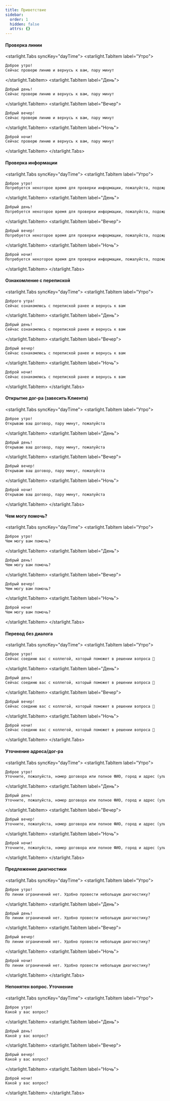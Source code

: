 ```yaml
---
title: Приветствие
sidebar:
  order: 1
  hidden: false
  attrs: {}
---
```


#### Проверка линии
<starlight.Tabs syncKey="dayTime">
  <starlight.TabItem label="Утро">
  ```txt
Доброе утро!
Сейчас проверю линию и вернусь к вам, пару минут
  ```
  </starlight.TabItem>
  <starlight.TabItem label="День">
  ```txt
Добрый день!
Сейчас проверю линию и вернусь к вам, пару минут
  ```
  </starlight.TabItem>
  <starlight.TabItem label="Вечер">
  ```txt
Добрый вечер!
Сейчас проверю линию и вернусь к вам, пару минут
  ```
  </starlight.TabItem>
  <starlight.TabItem label="Ночь">
  ```txt
Доброй ночи!
Сейчас проверю линию и вернусь к вам, пару минут
  ```
  </starlight.TabItem>
</starlight.Tabs>

#### Проверка информации
<starlight.Tabs syncKey="dayTime">
  <starlight.TabItem label="Утро">
  ```txt
Доброе утро!
Потребуется некоторое время для проверки информации, пожалуйста, подождите 🙏
  ```
  </starlight.TabItem>
  <starlight.TabItem label="День">
  ```txt
Добрый день!
Потребуется некоторое время для проверки информации, пожалуйста, подождите 🙏
  ```
  </starlight.TabItem>
  <starlight.TabItem label="Вечер">
  ```txt
Добрый вечер!
Потребуется некоторое время для проверки информации, пожалуйста, подождите 🙏
  ```
  </starlight.TabItem>
  <starlight.TabItem label="Ночь">
  ```txt
Доброй ночи!
Потребуется некоторое время для проверки информации, пожалуйста, подождите 🙏
  ```
  </starlight.TabItem>
</starlight.Tabs>

#### Ознакомление с перепиской
<starlight.Tabs syncKey="dayTime">
  <starlight.TabItem label="Утро">
  ```txt
Доброго утра!
Сейчас ознакомлюсь с перепиской ранее и вернусь к вам
  ```
  </starlight.TabItem>
  <starlight.TabItem label="День">
  ```txt
Добрый день!
Сейчас ознакомлюсь с перепиской ранее и вернусь к вам
  ```
  </starlight.TabItem>
  <starlight.TabItem label="Вечер">
  ```txt
Добрый вечер!
Сейчас ознакомлюсь с перепиской ранее и вернусь к вам
  ```
  </starlight.TabItem>
  <starlight.TabItem label="Ночь">
  ```txt
Доброй ночи!
Сейчас ознакомлюсь с перепиской ранее и вернусь к вам
  ```
  </starlight.TabItem>
</starlight.Tabs>


#### Открытие дог-ра (завесить Клиента)
<starlight.Tabs syncKey="dayTime">
  <starlight.TabItem label="Утро">
  ```txt
Доброе утро!
Открываю ваш договор, пару минут, пожалуйста
  ```
  </starlight.TabItem>
  <starlight.TabItem label="День">
  ```txt
Добрый день!
Открываю ваш договор, пару минут, пожалуйста
  ```
  </starlight.TabItem>
  <starlight.TabItem label="Вечер">
  ```txt
Добрый вечер!
Открываю ваш договор, пару минут, пожалуйста
  ```
  </starlight.TabItem>
  <starlight.TabItem label="Ночь">
  ```txt
Доброй ночи!
Открываю ваш договор, пару минут, пожалуйста
  ```
  </starlight.TabItem>
</starlight.Tabs>

#### Чем могу помочь?
<starlight.Tabs syncKey="dayTime">
  <starlight.TabItem label="Утро">
  ```txt
Доброе утро!
Чем могу вам помочь?
  ```
  </starlight.TabItem>
  <starlight.TabItem label="День">
  ```txt
Добрый день!
Чем могу вам помочь?
  ```
  </starlight.TabItem>
  <starlight.TabItem label="Вечер">
  ```txt
Добрый вечер!
Чем могу вам помочь?
  ```
  </starlight.TabItem>
  <starlight.TabItem label="Ночь">
  ```txt
Доброй ночи!
Чем могу вам помочь?
  ```
  </starlight.TabItem>
</starlight.Tabs>


#### Перевод без диалога
<starlight.Tabs syncKey="dayTime">
  <starlight.TabItem label="Утро">
  ```txt
Доброе утро!
Сейчас соединю вас с коллегой, который поможет в решении вопроса 🙏
  ```
  </starlight.TabItem>
  <starlight.TabItem label="День">
  ```txt
Добрый день!
Сейчас соединю вас с коллегой, который поможет в решении вопроса 🙏
  ```
  </starlight.TabItem>
  <starlight.TabItem label="Вечер">
  ```txt
Добрый вечер!
Сейчас соединю вас с коллегой, который поможет в решении вопроса 🙏
  ```
  </starlight.TabItem>
  <starlight.TabItem label="Ночь">
  ```txt
Доброй ночи!
Сейчас соединю вас с коллегой, который поможет в решении вопроса 🙏
  ```
  </starlight.TabItem>
</starlight.Tabs>

#### Уточнение адреса/дог-ра
<starlight.Tabs syncKey="dayTime">
  <starlight.TabItem label="Утро">
  ```txt
Доброе утро!
Уточните, пожалуйста, номер договора или полное ФИО, город и адрес (улица, дом, квартира)
  ```
  </starlight.TabItem>
  <starlight.TabItem label="День">
  ```txt
Добрый день!
Уточните, пожалуйста, номер договора или полное ФИО, город и адрес (улица, дом, квартира)
  ```
  </starlight.TabItem>
  <starlight.TabItem label="Вечер">
  ```txt
Добрый вечер!
Уточните, пожалуйста, номер договора или полное ФИО, город и адрес (улица, дом, квартира)
  ```
  </starlight.TabItem>
  <starlight.TabItem label="Ночь">
  ```txt
Доброй ночи!
Уточните, пожалуйста, номер договора или полное ФИО, город и адрес (улица, дом, квартира)
  ```
  </starlight.TabItem>
</starlight.Tabs>


#### Предложение диагностики
<starlight.Tabs syncKey="dayTime">
  <starlight.TabItem label="Утро">
  ```txt
Доброе утро!
По линии ограничений нет. Удобно провести небольшую диагностику?
  ```
  </starlight.TabItem>
  <starlight.TabItem label="День">
  ```txt
Добрый день!
По линии ограничений нет. Удобно провести небольшую диагностику?
  ```
  </starlight.TabItem>
  <starlight.TabItem label="Вечер">
  ```txt
Добрый вечер!
По линии ограничений нет. Удобно провести небольшую диагностику?
  ```
  </starlight.TabItem>
  <starlight.TabItem label="Ночь">
  ```txt
Доброй ночи!
По линии ограничений нет. Удобно провести небольшую диагностику?
  ```
  </starlight.TabItem>
</starlight.Tabs>


#### Непонятен вопрос. Уточнение
<starlight.Tabs syncKey="dayTime">
  <starlight.TabItem label="Утро">
  ```txt
Доброе утро!
Какой у вас вопрос? 
  ```
  </starlight.TabItem>
  <starlight.TabItem label="День">
  ```txt
Добрый день!
Какой у вас вопрос? 
  ```
  </starlight.TabItem>
  <starlight.TabItem label="Вечер">
  ```txt
Добрый вечер!
Какой у вас вопрос? 
  ```
  </starlight.TabItem>
  <starlight.TabItem label="Ночь">
  ```txt
Доброй ночи!
Какой у вас вопрос? 
  ```
  </starlight.TabItem>
</starlight.Tabs>
